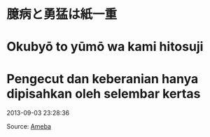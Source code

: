 # 臆病と勇猛は紙一重  
# Okubyō to yūmō wa kami hitosuji  
# Pengecut dan keberanian hanya dipisahkan oleh selembar kertas  

2013-09-03 23:28:36

Source: [Ameba](https://ameblo.jp/arihara6/amemberentry-11606274046.html)